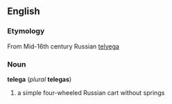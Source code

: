 ==English==
===Etymology===
From Mid-16th century Russian [[telyega]]
===Noun===
'''telega''' (''plural'' '''telegas''')
# a simple four-wheeled Russian cart without springs